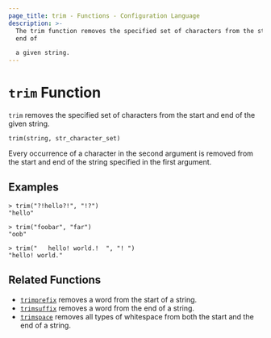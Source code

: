 ```yaml
---
page_title: trim - Functions - Configuration Language
description: >-
  The trim function removes the specified set of characters from the start and
  end of

  a given string.
---
```


# `trim` Function

`trim` removes the specified set of characters from the start and end of the given
string.

```hcl
trim(string, str_character_set)
```

Every occurrence of a character in the second argument is removed from the start
and end of the string specified in the first argument.

## Examples

```
> trim("?!hello?!", "!?")
"hello"

> trim("foobar", "far")
"oob"

> trim("   hello! world.!  ", "! ")
"hello! world."
```

## Related Functions

* [`trimprefix`](/opentf/language/functions/trimprefix) removes a word from the start of a string.
* [`trimsuffix`](/opentf/language/functions/trimsuffix) removes a word from the end of a string.
* [`trimspace`](/opentf/language/functions/trimspace) removes all types of whitespace from
  both the start and the end of a string.
